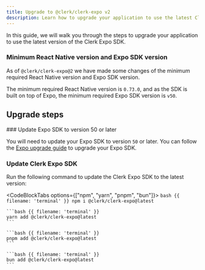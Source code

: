 ```yaml
---
title: Upgrade to @clerk/clerk-expo v2
description: Learn how to upgrade your application to use the latest Clerk Expo SDK
---
```


In this guide, we will walk you through the steps to upgrade your application to use the latest version of the Clerk Expo SDK.

### Minimum React Native version and Expo SDK version

As of `@clerk/clerk-expo@2` we have made some changes of the minimum required React Native version and Expo SDK version.

The minimum required React Native version is `0.73.0`, and as the SDK is built on top of Expo, the minimum required Expo SDK version is `v50`.

## Upgrade steps

<Steps>
  ### Update Expo SDK to version 50 or later

  You will need to update your Expo SDK to version `50` or later. You can follow the [Expo upgrade guide](https://docs.expo.dev/workflow/upgrading-expo-sdk-walkthrough/) to upgrade your Expo SDK.

  ### Update Clerk Expo SDK

  Run the following command to update the Clerk Expo SDK to the latest version:

  <CodeBlockTabs options={["npm", "yarn", "pnpm", "bun"]}>
    ```bash {{ filename: 'terminal' }}
    npm i @clerk/clerk-expo@latest
    ```

    ```bash {{ filename: 'terminal' }}
    yarn add @clerk/clerk-expo@latest
    ```

    ```bash {{ filename: 'terminal' }}
    pnpm add @clerk/clerk-expo@latest
    ```

    ```bash {{ filename: 'terminal' }}
    bun add @clerk/clerk-expo@latest
    ```
  </CodeBlockTabs>
</Steps>
